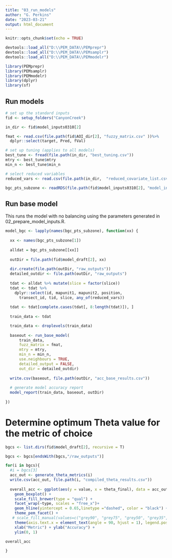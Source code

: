 ```yaml
---
title: "03_run_models"
author: "G. Perkins"
date: "2023-03-21"
output: html_document
---
```


```r
knitr::opts_chunk$set(echo = TRUE)
```

```r

devtools::load_all("D:\\PEM_DATA\\PEMprepr")
devtools::load_all("D:\\PEM_DATA\\PEMsamplr")
devtools::load_all("D:\\PEM_DATA\\PEMmodelr")

library(PEMprepr)
library(PEMsamplr)
library(PEMmodelr)
library(dplyr)
library(sf)

```

## Run models

```r
# set up the standard inputs 
fid <- setup_folders("CanyonCreek")

in_dir <- fid$model_inputs0310[2]

fmat <- read.csv(file.path(fid$AOI_dir[2], "fuzzy_matrix.csv" ))%>%
  dplyr::select(target, Pred, fVal)

# set up tuning (applies to all models)
best_tune <- fread(file.path(in_dir, "best_tuning.csv"))
mtry <- best_tune$mtry
min_n <- best_tune$min_n

# select reduced variables
reduced_vars <- read.csv(file.path(in_dir,  "reduced_covariate_list.csv")) %>% dplyr::pull()

bgc_pts_subzone <- readRDS(file.path(fid$model_inputs0310[2], "model_input_pts.rds"))

```

## Run base model 

This runs the model with no balancing using the parameters generated in 02_prepare_model_inputs.R. 


```r

model_bgc <- lapply(names(bgc_pts_subzone), function(xx) {
  
  xx <- names(bgc_pts_subzone[1])
  
  alldat = bgc_pts_subzone[[xx]]
  
  outDir = file.path(fid$model_draft[2], xx)
  
  dir.create(file.path(outDir, "raw_outputs"))
  detailed_outdir <- file.path(outDir, "raw_outputs")
 
  tdat <- alldat %>% mutate(slice = factor(slice))
  tdat <- tdat %>%
    dplyr::select(id, mapunit1, mapunit2, position,
      transect_id, tid, slice, any_of(reduced_vars))
  
  tdat <- tdat[complete.cases(tdat[, 8:length(tdat)]), ]
  
  train_data <- tdat 

  train_data <- droplevels(train_data)
  
  baseout <- run_base_model(
      train_data,
      fuzz_matrix = fmat,
      mtry = mtry,
      min_n = min_n,
      use.neighbours = TRUE, 
      detailed_output = FALSE, 
      out_dir = detailed_outdir)
  
  write.csv(baseout, file.path(outDir, "acc_base_results.csv"))
  
  # generate model accuracy report
  model_report(train_data, baseout, outDir)
  
})

```


# Determine optimum Theta value for the metric of choice


```r
bgcs <- list.dirs(fid$model_draft[2], recursive = T)

bgcs <- bgcs[endsWith(bgcs,"/raw_outputs")]

for(i in bgcs){
  #i = bgcs[3]
  acc_out <- generate_theta_metrics(i)
  write.csv(acc_out, file.path(i, "compiled_theta_results.csv"))
  
  overall_acc <- ggplot(aes(y = value, x = theta_final), data = acc_out ) + 
    geom_boxplot() +
    scale_fill_brewer(type = "qual") +
    facet_wrap(~type, scales = "free_x")+
    geom_hline(yintercept = 0.65,linetype ="dashed", color = "black") + 
    theme_pem_facet() +
   # scale_fill_manual(values=c("grey90", "grey75", "grey50", "grey35","grey10"))+
    theme(axis.text.x = element_text(angle = 90, hjust = 1), legend.position="none") +
    xlab("Metric") + ylab("Accuracy") + 
    ylim(0, 1)

overall_acc
  
}
  
```

